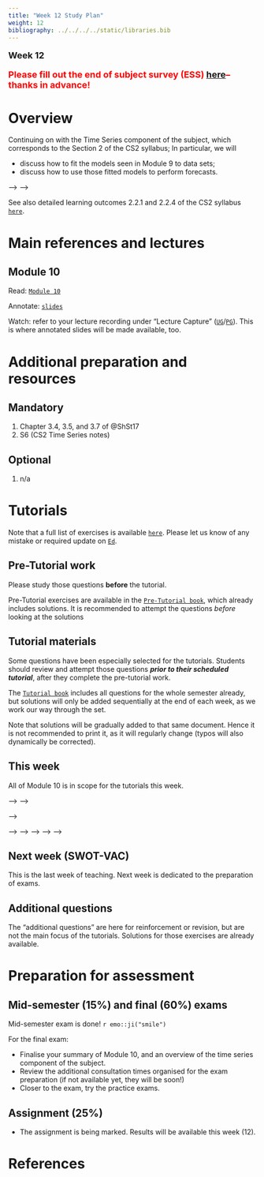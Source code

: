 ```yaml
---
title: "Week 12 Study Plan"
weight: 12
bibliography: ../../../../static/libraries.bib
---
```



<p style="font-size:18px;font-weight:bold;">Week 12</p> 

<p style="font-size:18px;font-weight:bold;color: rgb(255, 0, 0);"> Please fill out the end of subject survey (ESS) <a href="https://www.unimelb.edu.au/sls/information-for-students/end-of-subject-surveys">here</a>-- thanks in advance!</p>


# Overview

<!-- This week, we will cover the following topics: -->

Continuing on with the Time Series component of the subject, which corresponds to the Section 2 of the CS2 syllabus; In particular, we will

- discuss how to fit the models seen in Module 9 to data sets;
- discuss how to use those fitted models to perform forecasts.


<!-- Here is the end of week 9 video, which introduces week 10: -->

<!-- <!--html_preserve--> -->
<!-- <iframe height="420" width="640" allowfullscreen frameborder=0 src="https://echo360.net.au/media/89e42857-74c0-4f79-82cb-e32a47e0966a/public?autoplay=false&automute=false"></iframe><!--/html_preserve--> -->

<!-- <p style="font-size:10px;color: rgb(252, 156, 249);"> If you wish to watch the embedded videos from Lecture Capture, you need to have logged in and <a href="https://canvas.lms.unimelb.edu.au/courses/150864/external_tools/701">entered Lecture Capture</a> via Canvas once for each session. This is to restrict access to students enrolled at the University of Melbourne only. </p> -->




See also detailed learning outcomes 2.2.1 and 2.2.4 of the CS2 syllabus [``here``](../../0-subject-guide/SILO).

# Main references and lectures




## Module 10

Read: [``Module 10``](../../1-time-series/m10-estimation-and-forecasting)

Annotate: [``slides``](../../../output/23-GIM-M10-lec.pdf) 
<!-- [``annotated slides``](../../../output/22-GIM-M1-lec_a.pdf) -->

Watch: refer to your lecture recording under "Lecture Capture" ([``UG``](https://canvas.lms.unimelb.edu.au/courses/150824/external_tools/701)/[``PG``](https://canvas.lms.unimelb.edu.au/courses/150864/external_tools/701)). This is where annotated slides will be made available, too.



# Additional preparation and resources

## Mandatory


1. Chapter 3.4, 3.5, and 3.7  of @ShSt17
1. S6 (CS2 Time Series notes)

## Optional

1. n/a



# Tutorials

Note that a full list of exercises is available [``here``](https://canvas.lms.unimelb.edu.au/courses/173733/modules/items/4466801). Please let us know of any mistake or required update on [``Ed``](https://canvas.lms.unimelb.edu.au/courses/173733/external_tools/5601?display=borderless).

## Pre-Tutorial work

Please study those questions **before** the tutorial.

Pre-Tutorial exercises are available in the [``Pre-Tutorial book``](https://canvas.lms.unimelb.edu.au/courses/173733/modules/items/4464391), which already includes solutions. It is recommended to attempt the questions *before* looking at the solutions

## Tutorial materials

Some questions have been especially selected for the tutorials. Students should review and attempt those questions ***prior to their scheduled tutorial***, after they complete the pre-tutorial work. 

The [``Tutorial book``](https://canvas.lms.unimelb.edu.au/courses/173733/modules/items/4464392) includes all questions for the whole semester already, but solutions will only be added sequentially at the end of each week, as we work our way through the set.

Note that solutions will be gradually added to that same document. Hence it is not recommended to print it, as it will regularly change (typos will also dynamically be corrected).

## This week

All of Module 10 is in scope for the tutorials this week. 

<!-- Here is the recording available for Week 12 from William: -->

<!-- <!--html_preserve--> -->
<!-- <iframe height="420" width="640" allowfullscreen frameborder=0 src="https://echo360.net.au/media/350705e2-7346-44d7-b783-b7a1b2c1ee0d/public?autoplay=false&automute=false"></iframe> -->
<!-- <!--/html_preserve-->  -->

<!-- <!-- Here is the recording available for Week 10 from Eric: --> -->

<!-- <!-- <!--html_preserve--> --> -->
<!-- <!-- <iframe height="420" width="640" allowfullscreen frameborder=0 src="https://echo360.net.au/media/cc061437-f56e-481d-8194-48a0c88b80e3/public?autoplay=false&automute=false"></iframe> --> -->
<!-- <!-- <!--/html_preserve--> --> -->

<!-- <p style="font-size:10px;color: rgb(252, 156, 249);"> If you wish to watch the embedded videos from Lecture Capture, you need to have logged in and <a href="https://canvas.lms.unimelb.edu.au/courses/145406/external_tools/701">entered Lecture Capture</a> via Canvas once for each session. This is to restrict access to students enrolled at the University of Melbourne only. </p> -->



## Next week (SWOT-VAC)

This is the last week of teaching. Next week is dedicated to the preparation of exams.



## Additional questions

The "additional questions" are here for reinforcement or revision, but are not the main focus of the tutorials. Solutions for those exercises are already available.


# Preparation for assessment


## Mid-semester (15%) and final (60%) exams

<!-- install.packages("devtools") -->
<!-- devtools::install_github("hadley/emo") -->

Mid-semester exam is done! `r emo::ji("smile")`

For the final exam:

- Finalise your summary of Module 10, and an overview of the time series component of the subject.
- Review the additional consultation times organised for the exam preparation (if not available yet, they will be soon!)
- Closer to the exam, try the practice exams.


## Assignment (25%)


- The assignment is being marked. Results will be available this week (12).

# References